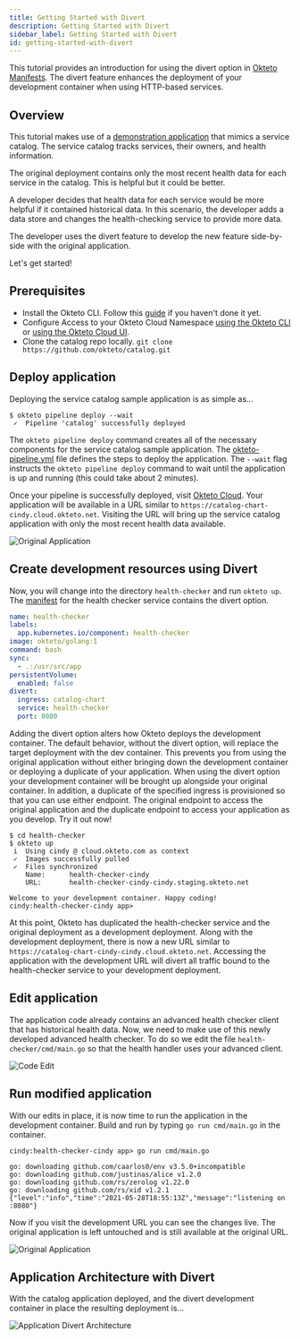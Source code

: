 ```yaml
---
title: Getting Started with Divert
description: Getting Started with Divert
sidebar_label: Getting Started with Divert
id: getting-started-with-divert
---
```



This tutorial provides an introduction for using the divert option in [Okteto Manifests](/docs/previous/reference/manifest/).
The divert feature enhances the deployment of your development container when using HTTP-based services.

## Overview

This tutorial makes use of a [demonstration application](https://github.com/okteto/catalog) that mimics a service catalog.
The service catalog tracks services, their owners, and health information.

The original deployment contains only the most recent health data for each service in the catalog.
This is helpful but it could be better.

A developer decides that health data for each service would be more helpful if it contained historical data.
In this scenario, the developer adds a data store and changes the health-checking service to provide more data.

The developer uses the divert feature to develop the new feature side-by-side with the original application.

Let's get started!

## Prerequisites

- Install the Okteto CLI. Follow this [guide](/docs/previous/cloud/okteto-cli/) if you haven't done it yet.
- Configure Access to your Okteto Cloud Namespace [using the Okteto CLI](https://okteto.com/docs/cloud/credentials/#download-your-kubernetes-credentials-using-the-okteto-cli) or [using the Okteto Cloud UI](https://okteto.com/docs/cloud/credentials/#download-your-kubernetes-credentials-from-the-okteto-cloud-ui).
- Clone the catalog repo locally. `git clone https://github.com/okteto/catalog.git`

## Deploy application

Deploying the service catalog sample application is as simple as...

```console
$ okteto pipeline deploy --wait
 ✓  Pipeline 'catalog' successfully deployed
```

The `okteto pipeline deploy` command creates all of the necessary components for the service catalog sample application.
The [okteto-pipeline.yml](/docs/previous/cloud/okteto-pipeline) file defines the steps to deploy the application.
The `--wait` flag instructs the `okteto pipeline deploy` command to wait until the application is up and running (this could take about 2 minutes).

Once your pipeline is successfully deployed, visit [Okteto Cloud](https://cloud.okteto.com/#/?origin=docs).
Your application will be available in a URL similar to `https://catalog-chart-cindy.cloud.okteto.net`.
Visiting the URL will bring up the service catalog application with only the most recent health data available.

![Original Application](images/divert-tutorial/original.png)

## Create development resources using Divert

Now, you will change into the directory `health-checker` and run `okteto up`.
The [manifest](https://github.com/okteto/catalog/blob/main/health-checker/okteto.yml#L10) for the health checker service contains the divert option.

```yaml
name: health-checker
labels:
  app.kubernetes.io/component: health-checker
image: okteto/golang:1
command: bash
sync:
  - .:/usr/src/app
persistentVolume:
  enabled: false
divert:
  ingress: catalog-chart
  service: health-checker
  port: 8080
```

Adding the divert option alters how Okteto deploys the development container.
The default behavior, without the divert option, will replace the target deployment with the dev container.
This prevents you from using the original application without either bringing down the development container or deploying a duplicate of your application.
When using the divert option your development container will be brought up alongside your original container.
In addition, a duplicate of the specified ingress is provisioned so that you can use either endpoint.
The original endpoint to access the original application and the duplicate endpoint to access your application as you develop.
Try it out now!

```console
$ cd health-checker
$ okteto up
 i  Using cindy @ cloud.okteto.com as context
 ✓  Images successfully pulled
 ✓  Files synchronized
    Name:      health-checker-cindy
    URL:       health-checker-cindy-cindy.staging.okteto.net

Welcome to your development container. Happy coding!
cindy:health-checker-cindy app>
```

At this point, Okteto has duplicated the health-checker service and the original deployment as a development deployment.
Along with the development deployment, there is now a new URL similar to `https://catalog-chart-cindy-cindy.cloud.okteto.net`.
Accessing the application with the development URL will divert all traffic bound to the health-checker service to your development deployment.

## Edit application

The application code already contains an advanced health checker client that has historical health data.
Now, we need to make use of this newly developed advanced health checker.
To do so we edit the file `health-checker/cmd/main.go` so that the health handler uses your advanced client.

![Code Edit](images/divert-tutorial/catalog-code-edit.gif)

## Run modified application

With our edits in place, it is now time to run the application in the development container.
Build and run by typing `go run cmd/main.go` in the container.

```console
cindy:health-checker-cindy app> go run cmd/main.go
```

```
go: downloading github.com/caarlos0/env v3.5.0+incompatible
go: downloading github.com/justinas/alice v1.2.0
go: downloading github.com/rs/zerolog v1.22.0
go: downloading github.com/rs/xid v1.2.1
{"level":"info","time":"2021-05-28T18:55:13Z","message":"listening on :8080"}
```

Now if you visit the development URL you can see the changes live.
The original application is left untouched and is still available at the original URL.

![Original Application](images/divert-tutorial/edited.png)

## Application Architecture with Divert

With the catalog application deployed, and the divert development container in place the resulting deployment is...

![Application Divert Architecture](images/divert-tutorial/arch.png)
